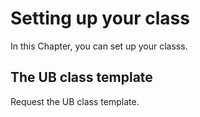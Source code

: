 # Setting up your class

<div class="chapter-intro">

In this Chapter, you can set up your classs.

</div>

## The UB class template

Request the UB class template.